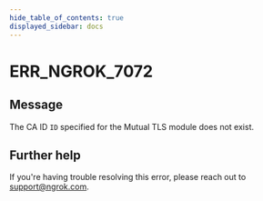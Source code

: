 ```yaml
---
hide_table_of_contents: true
displayed_sidebar: docs
---
```



# ERR_NGROK_7072

## Message

The CA ID `ID` specified for the Mutual TLS module does not exist.

<ErrorDetails error="err_ngrok_7072" />

## Further help

If you're having trouble resolving this error, please reach out to [support@ngrok.com](mailto:support@ngrok.com?subject=Help%20with%20ERR_NGROK_7072).
